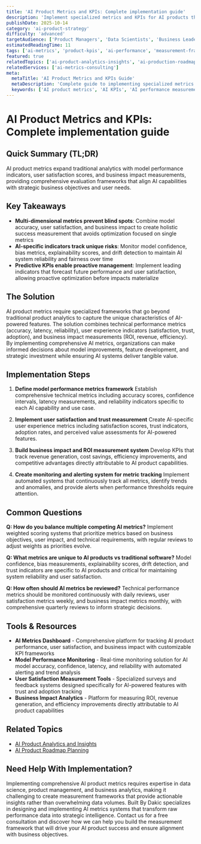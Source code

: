```yaml
---
title: 'AI Product Metrics and KPIs: Complete implementation guide'
description: 'Implement specialized metrics and KPIs for AI products that measure model performance, user satisfaction, and business value to drive data-informed product decisions.'
publishDate: 2025-10-14
category: 'ai-product-strategy'
difficulty: 'advanced'
targetAudience: ['Product Managers', 'Data Scientists', 'Business Leaders']
estimatedReadingTime: 11
tags: ['ai-metrics', 'product-kpis', 'ai-performance', 'measurement-framework']
featured: true
relatedTopics: ['ai-product-analytics-insights', 'ai-production-roadmap-planning']
relatedServices: ['ai-metrics-consulting']
meta:
  metaTitle: 'AI Product Metrics and KPIs Guide'
  metaDescription: 'Complete guide to implementing specialized metrics and KPIs for measuring AI product success and driving data-informed decisions.'
  keywords: ['AI product metrics', 'AI KPIs', 'AI performance measurement', 'AI product success metrics']
---
```


# AI Product Metrics and KPIs: Complete implementation guide

## Quick Summary (TL;DR)

AI product metrics expand traditional analytics with model performance indicators, user satisfaction scores, and business impact measurements, providing comprehensive evaluation frameworks that align AI capabilities with strategic business objectives and user needs.

## Key Takeaways

- **Multi-dimensional metrics prevent blind spots**: Combine model accuracy, user satisfaction, and business impact to create holistic success measurement that avoids optimization focused on single metrics
- **AI-specific indicators track unique risks**: Monitor model confidence, bias metrics, explainability scores, and drift detection to maintain AI system reliability and fairness over time
- **Predictive KPIs enable proactive management**: Implement leading indicators that forecast future performance and user satisfaction, allowing proactive optimization before impacts materialize

## The Solution

AI product metrics require specialized frameworks that go beyond traditional product analytics to capture the unique characteristics of AI-powered features. The solution combines technical performance metrics (accuracy, latency, reliability), user experience indicators (satisfaction, trust, adoption), and business impact measurements (ROI, revenue, efficiency). By implementing comprehensive AI metrics, organizations can make informed decisions about model improvements, feature development, and strategic investment while ensuring AI systems deliver tangible value.

## Implementation Steps

1. **Define model performance metrics framework**
   Establish comprehensive technical metrics including accuracy scores, confidence intervals, latency measurements, and reliability indicators specific to each AI capability and use case.

2. **Implement user satisfaction and trust measurement**
   Create AI-specific user experience metrics including satisfaction scores, trust indicators, adoption rates, and perceived value assessments for AI-powered features.

3. **Build business impact and ROI measurement system**
   Develop KPIs that track revenue generation, cost savings, efficiency improvements, and competitive advantages directly attributable to AI product capabilities.

4. **Create monitoring and alerting system for metric tracking**
   Implement automated systems that continuously track all metrics, identify trends and anomalies, and provide alerts when performance thresholds require attention.

## Common Questions

**Q: How do you balance multiple competing AI metrics?**
Implement weighted scoring systems that prioritize metrics based on business objectives, user impact, and technical requirements, with regular reviews to adjust weights as priorities evolve.

**Q: What metrics are unique to AI products vs traditional software?**
Model confidence, bias measurements, explainability scores, drift detection, and trust indicators are specific to AI products and critical for maintaining system reliability and user satisfaction.

**Q: How often should AI metrics be reviewed?**
Technical performance metrics should be monitored continuously with daily reviews, user satisfaction metrics weekly, and business impact metrics monthly, with comprehensive quarterly reviews to inform strategic decisions.

## Tools & Resources

- **AI Metrics Dashboard** - Comprehensive platform for tracking AI product performance, user satisfaction, and business impact with customizable KPI frameworks
- **Model Performance Monitoring** - Real-time monitoring solution for AI model accuracy, confidence, latency, and reliability with automated alerting and trend analysis
- **User Satisfaction Measurement Tools** - Specialized surveys and feedback systems designed specifically for AI-powered features with trust and adoption tracking
- **Business Impact Analytics** - Platform for measuring ROI, revenue generation, and efficiency improvements directly attributable to AI product capabilities

## Related Topics

- [AI Product Analytics and Insights]({{/topics/ai-product-analytics-insights}})
- [AI Product Roadmap Planning]({{/topics/ai-production-roadmap-planning}})

## Need Help With Implementation?

Implementing comprehensive AI product metrics requires expertise in data science, product management, and business analytics, making it challenging to create measurement frameworks that provide actionable insights rather than overwhelming data volumes. Built By Dakic specializes in designing and implementing AI metrics systems that transform raw performance data into strategic intelligence. Contact us for a free consultation and discover how we can help you build the measurement framework that will drive your AI product success and ensure alignment with business objectives.
